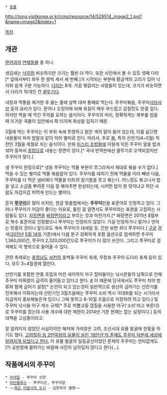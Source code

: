  * [[동물]]

http://tong.visitkorea.or.kr/cms/resource/14/529514_image2_1.jpg?&name=image2&index=1

[[목차]]
== 개관 ==
[[문어]]과의 [[연체동물]] 중 하나.

생김새는 [[낙지]]와 비슷하지만 크기는 훨씬 더 작다. 또한 사진에서 볼 수 있듯 셋째 다리[* 앞에서부터 좌우 한 쌍씩 세서 세 번째.]가 시작되는 부분에 황금색의 고리가 있어 낙지와 쉽게 구분 가능하다. [[다리]]는 8개. 가끔 헷갈리는 사람들이 있는데, 크기가 비슷하면서 다리가 10개인 건 [[꼴뚜기]]다.

내장과 먹통을 제거한 후 끓는 물에 살짝 데쳐 통째로 먹는다. 주꾸미볶음, 주꾸미[[샤브샤브]] 등의 요리가 있다. 문어나 오징어에 비해 육질이 매우 부드럽고 감칠맛도 한결 깊다. 하지만 먹을 때 약간 주의를 요하는 음식이다. 주꾸미의 머리, 정확하게는 복부를 씹을 때 뜨거운 국물이 입안에서 확 터지며 화상을 입히기 때문. 

3월에 먹는 주꾸미는 이 부위 속에 투명하고 맑은 색의 알이 들어 있는데, 이를 삶으면 내용물이 마치 밥알과 같이 익어 별미로 친다. 따라서, 주로 [[봄]], 특히 산란기(4~5월) 직전인 3월을 제철로 치는 음식이다. 만화 [[미스터 초밥왕]]에 이렇게 익힌 주꾸미 알을 밥과 섞어 뭉쳐서 [[초밥]]으로 내놓는 장면이 있다.[* 국내 번역판에선 꼴뚜기로 오역되었지만 주꾸미가 맞다.]

생 주꾸미 한정으로[* 냉동 주꾸미는 먹물 부분이 쪼그라져서 제대로 볶을 수가 없다.] 먹을 수 있는 별미로 먹물 볶음밥이 있다. 주꾸미를 데치기 전에 먹물을 미리 빼낸 다음, 주꾸미를 다 먹은 냄비에다 먹물을 터트려 참기름을 붓고 볶는다. 어느정도 볶고나서 밥을 넣고 소금좀 뿌려준 다음 잘 볶아주면 완성되는데, 시커먼 밥이 뭔 맛이냐고 하던 사람도 허겁지겁 퍼먹게 만드는 별미다.

흔히 '''[[쭈꾸미]]'''로 많이 쓰지만, 한글 맞춤법에서는 '''주꾸미'''만을 표준어로 인정하고 있다. 그러나 쭈꾸미가 어감이 좋다는 이유로, 틀린 걸 알면서도 쭈꾸미라는 표현을 고집하는 사람들도 있다. [[자장면]]을 [[짜장면]]이라고 부르는 것과 마찬가지.[* 짜장면은 2011년 8월부로 복수 표준어로 인정됐으나 쭈꾸미는 인정되지 않았다. 기실 인정하거나 말거나 언어는 민중의 것이니 앞으로도 계속 쭈꾸미가 대세일 듯. 간판 보면 죄다 쭈꾸미다.] [[구글]] 검색([[2011년]] [[5월 14일]] 기준)에서 다음 문구 정확하게 포함 옵션으로 검색하면 주꾸미 1,360,000건, 쭈꾸미 2,320,000건으로 쭈꾸미가 더 많이 쓰인다. 그리고 쭈꾸미로 검색해도 이 항목으로 들어올 수 있다.

관련 축제로는 [[충청남도]] [[서천]]의 동백꽃·주꾸미 축제, 무창포 주꾸미·도다리 축제 등이 있다. 모두 3~4월경에 열린다.

산란기를 포함한 연중 조업과 어린 새끼까지 마구 잡아들이는 낚시꾼들의 남획으로 인해 주꾸미 어획량이 급격히 줄어들고 있다고 한다. [http://news.naver.com/main/read.nhn?mode=LSD&mid=sec&sid1=102&oid=119&aid=0001967749 #] 이 때문에 당국에서도 쭈꾸미 치어 방류와 함께 금어기 설정[* 논란이 되고 있는것이 일반적으로 생선의 금어기는 산란기를 전후해서 이뤄지는데 산란기인 3월즈음에는 쭈꾸미 소비 역시 극대화를 되는 시기라서 지금까지 홍보해놓은게 있으니 그때 못하고 8-10월 즈음으로 지정하려 하고 있다.] 및 주꾸미 낚시용 어구 개수 규제[* 주로 피뿔고둥 껍질을 사용한 어구('소라'라고 부른다)로 주꾸미를 잡는데 사용 개수에 대한 제한이 2014년 기준 현재는 없는 실정이다.] 등의 대책을 고심중이라고. 

잘 알려지지 않았던 사실이지만 해저에 가라앉은 고려, 조선시대 유물 발굴에 한몫을 하기도 했다. [http://news.naver.com/main/read.nhn?mode=LSD&mid=sec&sid1=103&oid=056&aid=0010090478 고려청자 등 2만여점의 유물이 실린 '태안선'의 존재도 주꾸미 덕분에 세상에 알려지게 되었다고 한다.] 이 유물 발굴의 일등공신이었던 문제의 주꾸미는 안타깝게도(?) 공판장에 팔려가는 바람에 사진이 남아있지 않다고 한다(...).

== 작품에서의 주꾸미 ==
 * [[라테일]] - 쭈꾸미 신전
 * [[마린블루스]] - 쭈꾸미군, 쭈꾸미양
 * ~~[[죽은 마법사의 도시]] - 김현욱의 별명~~
